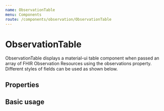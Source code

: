 ```yaml
---
name: ObservationTable
menu: Components
route: /components/observation/ObservationTable
---
```



# ObservationTable

ObservationTable displays a material-ui table component when passed an array of FHIR Observation Resources using the observations property. Different styles of fields can be used as shown below.

## Properties

<Props of={ObservationTable} />

## Basic usage

<Playground>
  <Container>
    <Grid container spacing={3} direction="row">
      <Grid item xs={12}>
        <ObservationTable
          observations={observations}
          tableTitle="Observation List"
          tableSize="medium"
          hideDevices={true}
          hideCheckboxes={true}
        />
      </Grid>
    </Grid>
  </Container>
</Playground>
